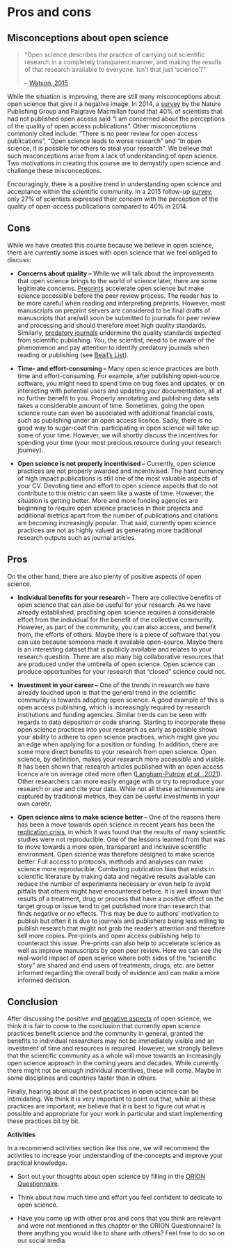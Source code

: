 # Pros and cons

## Misconceptions about open science

::: mainfontFormat
> "Open science describes the practice of carrying out scientific research in a completely transparent manner, and making the results of that research available to everyone. Isn't that just 'science'?"
>
> -- [Watson, 2015](https://genomebiology.biomedcentral.com/articles/10.1186/s13059-015-0669-2)

While the situation is improving, there are still many misconceptions about open science that give it a negative image. In 2014, a [survey](https://group.springernature.com/gp/group/media/press-releases/archive-2015/perceptions-of-open-access-publishing-are-changing-for-the-bette/12000378) by the Nature Publishing Group and Palgrave Macmillan found that 40% of scientists that had not published open access said "I am concerned about the perceptions of the quality of open access publications". Other misconceptions commonly cited include: "There is no peer review for open access publications", "Open science leads to worse research" and "In open science, it is possible for others to steal your research". We believe that such misconceptions arise from a lack of understanding of open science. Two motivations in creating this course are to demystify open science and challenge these misconceptions.

Encouragingly, there is a positive trend in understanding open science and acceptance within the scientific community. In a 2015 follow-up [survey](https://group.springernature.com/gp/group/media/press-releases/archive-2015/perceptions-of-open-access-publishing-are-changing-for-the-bette/12000378), only 27% of scientists expressed their concern with the perception of the quality of open-access publications compared to 40% in 2014.
:::

## Cons

::: mainfontFormat
While we have created this course because we believe in open science, there are currently some issues with open science that we feel obliged to discuss:

-   **Concerns about quality --** While we will talk about the improvements that open science brings to the world of science later, there are some legitimate concerns. [Preprints](https://en.wikipedia.org/wiki/Preprint) accelerate open science but make science accessible before the peer review process. The reader has to be more careful when reading and interpreting preprints. However, most manuscripts on preprint servers are considered to be final drafts of manuscripts that are/will soon be submitted to journals for peer review and processing and should therefore meet high quality standards. Similarly, [predatory journals](https://en.wikipedia.org/wiki/Predatory_publishing) undermine the quality standards expected from scientific publishing. You, the scientist, need to be aware of the phenomenon and pay attention to identify predatory journals when reading or publishing (see [Beall's List](https://beallslist.net/)).

-   **Time- and effort-consuming --** Many open science practices are both time and effort-consuming. For example, after publishing open-source software, you might need to spend time on bug fixes and updates, or on interacting with potential users and updating your documentation, all at no further benefit to you. Properly annotating and publishing data sets takes a considerable amount of time. Sometimes, going the open science route can even be associated with additional financial costs, such as publishing under an open access licence. Sadly, there is no good way to sugar-coat this: participating in open science will take up some of your time. However, we will shortly discuss the incentives for spending your time (your most precious resource during your research journey).

-   **Open science is not properly incentivised --** Currently, open science practices are not properly awarded and incentivised. The hard currency of high impact publications is still one of the most valuable aspects of your CV. Devoting time and effort to open science aspects that do not contribute to this metric can seem like a waste of time. However, the situation is getting better. More and more funding agencies are beginning to require open science practices in their projects and additional metrics apart from the number of publications and citations are becoming increasingly popular. That said, currently open science practices are not as highly valued as generating more traditional research outputs such as journal articles.
:::

## Pros

::: mainfontFormat
On the other hand, there are also plenty of positive aspects of open science.

-   **Individual benefits for your research --** There are collective benefits of open science that can also be useful for your research. As we have already established, practising open science requires a considerable effort from the individual for the benefit of the collective community. However, as part of the community, you can also access, and benefit from, the efforts of others. Maybe there is a piece of software that you can use because someone made it available open-source. Maybe there is an interesting dataset that is publicly available and relates to your research question. There are also many big collaborative resources that are produced under the umbrella of open science. Open science can produce opportunities for your research that "closed" science could not.

-   **Investment in your career --** One of the trends in research we have already touched upon is that the general trend in the scientific community is towards adopting open science. A good example of this is open access publishing, which is increasingly required by research institutions and funding agencies. Similar trends can be seen with regards to data deposition or code sharing. Starting to incorporate these open science practices into your research as early as possible shows your ability to adhere to open science practices, which might give you an edge when applying for a position or funding. In addition, there are some more direct benefits to your research from open science. Open science, by definition, makes your research more accessible and visible. It has been shown that research articles published with an open access licence are on average cited more often ([Langham-Putrow](https://journals.plos.org/plosone/article?id=10.1371/journal.pone.0253129) [*et al.*, 2021](https://journals.plos.org/plosone/article?id=10.1371/journal.pone.0253129)). Other researchers can more easily engage with or try to reproduce your research or use and cite your data. While not all these achievements are captured by traditional metrics, they can be useful investments in your own career.

-   **Open science aims to make science better --** One of the reasons there has been a move towards open science in recent years has been the [replication crisis](https://en.wikipedia.org/wiki/Replication_crisis), in which it was found that the results of many scientific studies were not reproducible. One of the lessons learned from that was to move towards a more open, transparent and inclusive scientific environment. Open science was therefore designed to make science better. Full access to protocols, methods and analyses can make science more reproducible. Combating publication bias that exists in scientific literature by making data and negative results available can reduce the number of experiments necessary or even help to avoid pitfalls that others might have encountered before. It is well known that results of a treatment, drug or process that have a positive effect on the target group or issue tend to get published more than research that finds negative or no effects. This may be due to authors' motivation to publish but often it is due to journals and publishers being less willing to publish research that might not grab the reader's attention and therefore sell more copies. Pre-prints and open access publishing help to counteract this issue. Pre-prints can also help to accelerate science as well as improve manuscripts by open peer review. Here we can see the real-world impact of open science where both sides of the "scientific story" are shared and end users of treatments, drugs, etc. are better informed regarding the overall body of evidence and can make a more informed decision.
:::

## Conclusion

::: mainfontFormat
After discussing the positive and [negative aspects](https://www.pygaze.org/2016/03/the-downsides-of-open-science-that-nobody-talks-about/) of open science, we think it is fair to come to the conclusion that currently open science practices benefit science and the community in general, granted the benefits to individual researchers may not be immediately visible and an investment of time and resources is required. However, we strongly believe that the scientific community as a whole will move towards an increasingly open science approach in the coming years and decades. While currently there might not be enough individual incentives, these will come. Maybe in some disciplines and countries faster than in others.

Finally, hearing about all the best practices in open science can be intimidating. We think it is very important to point out that, while all these practices are important, we believe that it is best to figure out what is possible and appropriate for your work in particular and start implementing these practices bit by bit.
:::

::: activitybox
::: center
**Activities**
:::

::: notification
In a recommend activities section like this one, we will recommend the activities to increase your understanding of the concepts and improve your practical knowledge.
:::

-   Sort out your thoughts about open science by filling in the [ORION Questionnaire](https://www.orion-openscience.eu/public/2019-01/ORION_Questionaire_RPFO-CRECIM.pdf).

-   Think about how much time and effort you feel confident to dedicate to open science.

-   Have you come up with other pros and cons that you think are relevant and were not mentioned in this chapter or the ORION Questionnaire? Is there anything you would like to share with others? Feel free to do so on our social media.
:::
